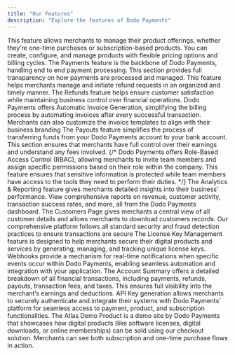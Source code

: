 ```yaml
---
title: "Our Features"
description: "Explore the features of Dodo Payments"
---
```

<CardGroup cols={2}>
<Card title="Product Catalogue" img="/images/our-features/Product Catalog.webp" href="/features/product-catalog/overview" >
 This feature allows merchants to manage their product offerings, whether they’re one-time purchases or subscription-based products. You can create, configure, and manage products with flexible pricing options and billing cycles.
</Card>
<Card title="Payments" img="/images/our-features/Payments.webp" href="/features/transactions/payments" >
 The Payments feature is the backbone of Dodo Payments, handling end to end payment processing. This section provides full transparency on how payments are processed and managed.
</Card>
<Card title="Refunds" img="/images/our-features/Refunds.webp" href="/features/transactions/refunds" >
 This feature helps merchants manage and initiate refund requests in an organized and timely manner. The Refunds feature helps ensure customer satisfaction while maintaining business control over financial operations.
</Card>
<Card title="Invoicing" img="/images/our-features/Invoicing.webp" href ="/features/invoice-generation">
 Dodo Payments offers Automatic Invoice Generation, simplifying the billing process by automating invoices after every successful transaction. Merchants can also customize the invoice templates to align with their business branding
</Card>
<Card title="Payouts" img="/images/our-features/Payouts.webp" href="/features/payouts/overview" >
The Payouts feature simplifies the process of transferring funds from your Dodo Payments account to your bank account. This section ensures that merchants have full control over their earnings and understand any fees involved.
</Card>
{/* <Card title="User & Access Management" img="/images/our-features/image 6.png" href="/miscellaneous/user-access-and-management" >
Dodo Payments offers Role-Based Access Control (RBAC), allowing merchants to invite team members and assign specific permissions based on their role within the company. This feature ensures that sensitive information is protected while team members have access to the tools they need to perform their duties.
</Card> */}
<Card title="Analytics & Reporting" img="/images/our-features/Reports.webp" href="/features/analytics-and-reporting" >
The Analytics & Reporting feature gives merchants detailed insights into their business’ performance. View comprehensive reports on revenue, customer activity, transaction success rates, and more, all from the Dodo Payments dashboard.
</Card>
<Card title="Customers" img="/images/our-features/Customers.webp" href="/features/customers" >
The Customers Page gives merchants a central view of all customer details and allows merchants to download customers records.
</Card>
<Card title="Fraud Detection & Data  Security" img="/images/our-features/Fraud.webp" href="/features/fraud-detection">
Our comprehensive platform follows all standard security and fraud detection practices to ensure transactions are secure
</Card>
<Card title="License key" img="/images/our-features/license-key.png" href="/features/license-keys">
The License Key Management feature is designed to help merchants secure their digital products and services by generating, managing, and tracking unique license keys.
</Card>
<Card title="Webhooks" img="/images/our-features/Webhook.png" href="/features/webhooks">
Webhooks provide a mechanism for real-time notifications when specific events occur within Dodo Payments, enabling seamless automation and integration with your application.
</Card>
<Card title="Account Summary & Payout Wallet" img="/images/our-features/account-summary.png"  href="/features/account-summary-payout-wallet">
The Account Summary offers a detailed breakdown of all financial transactions, including payments, refunds, payouts, transaction fees, and taxes. This ensures full visibility into the merchant’s earnings and deductions.
</Card>
<Card title="API Key Generation" img="/images/our-features/api-key-generation.png"  href="/features/api-keys">
API Key generation allows merchants to securely authenticate and integrate their systems with Dodo Payments’ platform for seamless access to payment, product, and subscription functionalities.
</Card>
<Card title="Atlas Demo Product" img="/images/our-features/atlas-demo.png" href="/features/atlas-demo-website">
The Atlas Demo Product is a demo site by Dodo Payments that showcases how digital products (like software licenses, digital downloads, or online memberships) can be sold using our checkout solution. Merchants can see both subscription and one-time purchase flows in action.
</Card>
</CardGroup>